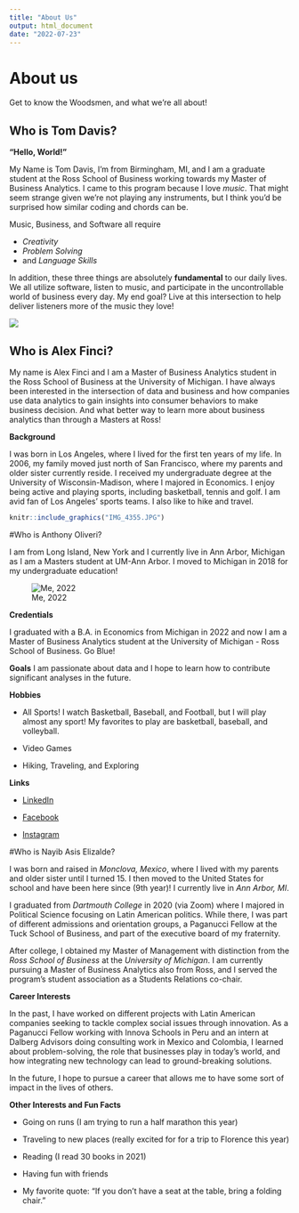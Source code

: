 ```yaml
---
title: "About Us"
output: html_document
date: "2022-07-23"
---
```


# About us

Get to know the Woodsmen, and what we're all about!

## Who is Tom Davis?

**"Hello, World!"**

My Name is Tom Davis, I'm from Birmingham, MI, and I am a graduate student at the Ross School of Business working towards my Master of Business Analytics. I came to this program because I love *music*. That might seem strange given we're not playing any instruments, but I think you'd be surprised how similar coding and chords can be.

Music, Business, and Software all require

- *Creativity*
- *Problem Solving*
- and *Language Skills*

In addition, these three things are absolutely **fundamental** to our daily lives. We all utilize software, listen to music, and participate in the uncontrollable world of business every day. My end goal? Live at this intersection to help deliver listeners more of the music they love!

![](https://i0.wp.com/haulixdaily.com/wp-content/uploads/2019/05/Music-Business-Success.jpg?w=1920&ssl=1)

## Who is Alex Finci?

My name is Alex Finci and I am a Master of Business Analytics student in the Ross School of Business at the University of Michigan. I have always been interested in the intersection of data and business and how companies use data analytics to gain insights into consumer behaviors to make business decision. And what better way to learn more about business analytics than through a Masters at Ross!

**Background**

I was born in Los Angeles, where I lived for the first ten years of my life. In 2006, my family moved just north of San Francisco, where my parents and older sister currently reside. I received my undergraduate degree at the University of Wisconsin-Madison, where I majored in Economics. I enjoy being active and playing sports, including basketball, tennis and golf. I am avid fan of Los Angeles' sports teams. I also like to hike and travel.


```r
knitr::include_graphics("IMG_4355.JPG")
```

#Who is Anthony Oliveri?

I am from Long Island, New York and I currently live in Ann Arbor, Michigan as I am a Masters student at UM-Ann Arbor. I moved to Michigan in 2018 for my undergraduate education!

![Me, 2022](https://media-exp1.licdn.com/dms/image/C5603AQGbQR9eOAFc9w/profile-displayphoto-shrink_400_400/0/1657558637851?e=1663200000&v=beta&t=Aqv-pWXUQxdrTJu1TT4ZM-Qo_b1ItTenlLsaFO-FHWs)

**Credentials**

I graduated with a  B.A. in Economics from Michigan in 2022 and now I am a  Master of Business Analytics student at the University of Michigan - Ross School of Business. Go Blue!

**Goals**
I am passionate about data and I hope to learn how to contribute significant analyses in the future.

**Hobbies**

- All Sports! I watch Basketball, Baseball, and Football, but I will play almost any sport! My favorites to play are basketball, baseball, and volleyball.

- Video Games

- Hiking, Traveling, and Exploring

**Links**

- [LinkedIn](https://www.linkedin.com/in/anthony-oliveri1/)

- [Facebook](https://www.facebook.com/anthony.oliveri.6/)

- [Instagram](https://www.instagram.com/aoliveri8/)

#Who is Nayib Asis Elizalde?

I was born and raised in *Monclova, Mexico*, where I lived with my parents and older sister until I turned 15. I then moved to the United States for school and have been here since (9th year)! I currently live in *Ann Arbor, MI*.

I graduated from *Dartmouth College* in 2020 (via Zoom) where I majored in Political Science focusing on Latin American politics. While there, I was part of different admissions and orientation groups, a Paganucci Fellow at the Tuck School of Business, and part of the executive board of my fraternity.

After college, I obtained my Master of Management with distinction from the *Ross School of Business* at the *University of Michigan*. I am currently pursuing a Master of Business Analytics also from Ross, and I served the program's student association as a Students Relations co-chair.

**Career Interests**

In the past, I have worked on different projects with Latin American companies seeking to tackle complex social issues through innovation. As a Paganucci Fellow working with Innova Schools in Peru and an intern at Dalberg Advisors doing consulting work in Mexico and Colombia, I learned about problem-solving, the role that businesses play in today’s world, and how integrating new technology can lead to ground-breaking solutions.

In the future, I hope to pursue a career that allows me to have some sort of impact in the lives of others.


**Other Interests and Fun Facts**

- Going on runs (I am trying to run a half marathon this year)

- Traveling to new places (really excited for for a trip to Florence this year)

- Reading (I read 30 books in 2021)

- Having fun with friends

- My favorite quote: "If you don't have a seat at the table, bring a folding chair."

